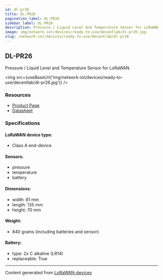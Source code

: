 ```yaml
---
id: dl-pr26
title: DL-PR26
pagination_label: DL-PR26
sidebar_label: DL-PR26
description: Pressure / Liquid Level And Temperature Sensor for LoRaWAN
image: img/network-iot/devices/ready-to-use/decentlab/dl-pr26.jpg
slug: /network-iot/devices/ready-to-use/decentlab/dl-pr26
---
```



## DL-PR26

Pressure / Liquid Level and Temperature Sensor for LoRaWAN.

<img src={useBaseUrl('img/network-iot/devices/ready-to-use/decentlab/dl-pr26.jpg')} />

### Resources

- [Product Page](https://www.decentlab.com/products/pressure-/-liquid-level-and-temperature-sensor-for-lorawan)
- [Datasheet](https://cdn.decentlab.com/download/datasheets/Decentlab-DL-PR26-datasheet.pdf)

### Specifications

#### LoRaWAN device type:

- Class A end-device

#### Sensors:

- pressure
- temperature
- battery

#### Dimensions:

- width: 81 mm
- length: 135 mm
- height: 70 mm

#### Weight:

- 840 grams (including batteries and sensor)

#### Battery:

- type: 2x C alkaline (LR14)
- replaceable: True

---

Content generated from [LoRaWAN-devices](https://github.com/TheThingsNetwork/lorawan-devices)
